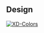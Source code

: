 
<Meta title="Utilities/Colors/Swatches" />

<ColorPalette>
  <ColorItem
    title="Primary"
    subtitle="--clr-primary-"
    colors={{
      100: '#529A27',
      300: '#70BA44',
      500: '#E2F1D9',
    }}
  />
  <ColorItem
    title="Secondary"
    subtitle="--clr-secondary-"
    colors={{
      100: '#C94A24',
      300: '#D95E39',
      500: '#F7DED7'
    }}
  />
  <ColorItem
    title="Tertiary"
    subtitle="--clr-tertiary-"
    colors={{
      100: '#F5DF35',
      300: '#FDF9D6',
    }}
  />
  <ColorItem
    title="Fourth"
    subtitle="--clr-fourth-"
    colors={{
      100: '#FF751F',
      300: '#FFF3E5',
    }}
  />
  <ColorItem
    title="Fifth"
    subtitle="--clr-fifth-"
    colors={{
      100: '#5F3C20',
      300: '#F0EBE8',
    }}
  />
  <ColorItem
    title="Sixth"
    subtitle="--clr-sixth-"
    colors={{
      100: '#3379B1',
      300: '#D6E4EF',
    }}
  />
  <ColorItem
    title="Neutral"
    subtitle="--clr-neutral-"
    colors={{
      100: '#031331',
      300: '#23314B',
      500: '#556074',
      700: '#9198A5',
      900: '#B9BDC6',
      1100: '#DDE0E4',
      1300: '#F3F4F6',
      1500: '#FFFFFF',
    }}
  />
  <ColorItem
    title="Seventh"
    subtitle="--clr-seventh-"
    colors={{
      100: 'hsla(219, 36%, 22%, 0.3)',
    }}
  />
</ColorPalette>

## Design
[![XD-Colors](https://img.shields.io/badge/-Colors-%235c5c5c?logo=adobexd&labelColor=450034)](https://xd.adobe.com/view/aec6f38b-76a2-4b58-b371-63fac4c7e2fe-fb95/specs/)
